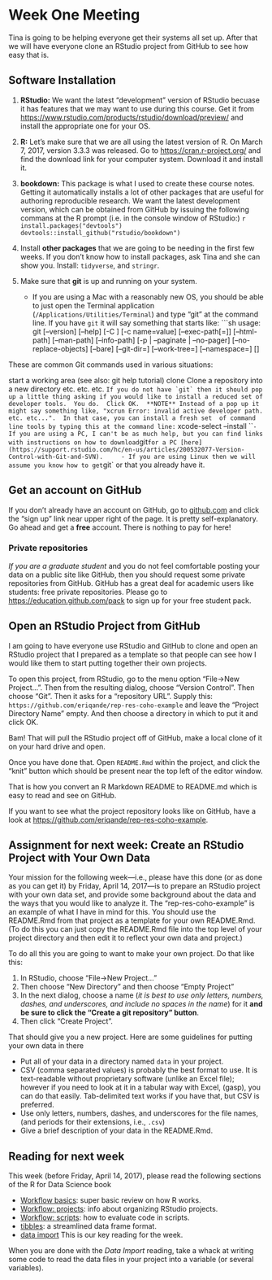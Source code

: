 # Week One Meeting {#week1}

Tina is going to be helping everyone get their systems all set up. After that we
will have everyone clone an RStudio project from GitHub to see how easy that is.

## Software Installation

1. **RStudio:** We want the latest "development" version of RStudio becuase it has features that we may want
to use during this course.  Get it from [https://www.rstudio.com/products/rstudio/download/preview/](https://www.rstudio.com/products/rstudio/download/preview/) 
and install the appropriate one for your OS.

1. **R:**  Let's make sure that we are all using the latest version of R.  On March 7, 2017, version 3.3.3 was released.
Go to [https://cran.r-project.org/](https://cran.r-project.org/) and find the download link for your computer system.
Download it and install it.

1. **bookdown:** This package is what I used to create these course notes.  Getting it automatically installs a lot of 
other packages that are useful for authoring reproducible research.  We want the latest development version, which 
can be obtained from GitHub by issuing the following commans at the R prompt (i.e. in the console window of RStudio:)
    ```r
    install.packages("devtools")  
    devtools::install_github("rstudio/bookdown")
    ```

1. Install **other packages** that we are going to be needing in the first few weeks.  If you don't know how to 
install packages, ask Tina and she can show you.  Install: `tidyverse`, and `stringr`.


1. Make sure that **git** is up and running on your system. 
    - If you are using a Mac with a reasonably new OS,
you should be able to just open the Terminal application (`/Applications/Utilities/Terminal`) and type "git"
at the command line.  If you have `git` it will say something that starts like:
        ```sh
    usage: git [--version] [--help] [-C <path>] [-c name=value]
           [--exec-path[=<path>]] [--html-path] [--man-path] [--info-path]
           [-p | --paginate | --no-pager] [--no-replace-objects] [--bare]
           [--git-dir=<path>] [--work-tree=<path>] [--namespace=<name>]
           <command> [<args>]

These are common Git commands used in various situations:

start a working area (see also: git help tutorial)
   clone      Clone a repository into a new directory
   etc. etc. etc.
        ```
        If you do not have `git` then it should pop up a little thing asking if you would like to install
a reduced set of developer tools.  You do.  Click OK.  **NOTE** Instead of a pop up it might say something
like, "xcrun Error: invalid active developer path. etc. etc...".  In that case, you can install a fresh set 
of command line tools by typing this at the command line:
        ```
        xcode-select --install
        ```
    - If you are using a PC, I can't be as much help, but you can find links with instructions on how to download
    `git` for a PC [here](https://support.rstudio.com/hc/en-us/articles/200532077-Version-Control-with-Git-and-SVN).
    - If you are using Linux then we will assume you know how to get `git` or that you already have it.
    

## Get an account on GitHub

If you don't already have an account on GitHub, go to [github.com](github.com) and click the "sign up" link near upper right 
of the page.  It is pretty self-explanatory.  Go ahead and get a **free** account.  There is nothing to pay for here!

### Private repositories

_If you are a graduate student_ and you do not feel comfortable posting your data on a public site like
GitHub, then you should request some private repositories from GitHub.  GitHub has a great deal for academic
users like students: free private repositories.  Please go to [https://education.github.com/pack](https://education.github.com/pack)
to sign up for your free student pack.  


## Open an RStudio Project from GitHub

I am going to have everyone use RStudio and GitHub to clone and open 
an RStudio project that I prepared as a template so that people can
see how I would like them to start putting together their own projects.

To open this project, from RStudio, go to the menu option
"File->New Project...". Then from the resulting dialog, choose
"Version Control".  Then choose "Git".  Then it asks for a "repository URL".
Supply this: `https://github.com/eriqande/rep-res-coho-example` and 
leave the "Project Directory Name" empty.  And then choose a directory 
in which to put it and click OK.

Bam!  That will pull the RStudio project off of GitHub, make a local clone
of it on your hard drive and open.

Once you have done that.  Open `README.Rmd` within the project, and click the
"knit" button which should be present near the top left of the editor window.

That is how you convert an R Markdown README to README.md which is easy to read
and see on GitHub.

If you want to see what the project repository looks like on GitHub, have a look
at [https://github.com/eriqande/rep-res-coho-example](https://github.com/eriqande/rep-res-coho-example).



## Assignment for next week: Create an RStudio Project with Your Own Data

Your mission for the following week---i.e., please have this done (or as done as you can get it) by Friday, April 14, 2017---is
to prepare an RStudio project with your own data set, and provide some background about the data and
the ways that you would like to analyze it.  The "rep-res-coho-example" is an example of what I 
have in mind for this.  You should use the  README.Rmd from that project as a template for your own
README.Rmd.  (To do this you can just copy the README.Rmd file into the top level of your project directory
and then edit it to reflect your own data and project.)


To do all this you are going to want to make your own project.  Do that like this:

1. In RStudio, choose "File->New Project..."
1. Then choose "New Directory" and then choose "Empty Project"
1. In the next dialog, choose a name (_it is best to  use only letters, numbers, dashes, and underscores, and include no spaces in the name_) for it **and be sure to click the "Create a git repository" button**.  
1. Then click "Create Project".

That should give you a new project.  Here are some guidelines for putting your own data in there

* Put all of your data in a directory named `data` in your project.
* CSV (comma separated values) is probably the best format to use.  It is text-readable without
proprietary software (unlike an Excel file); however if you need to look at it in a tabular way with 
Excel, (gasp), you can do that easily.  Tab-delimited text works if you have that, but CSV is preferred.
* Use only letters, numbers, dashes, and underscores for the file names, (and periods for their extensions, i.e., `.csv`)
* Give a brief description of your data in the README.Rmd.


## Reading for next week {#week2reading}

This week (before Friday, April 14, 2017), please read the following sections of the R for Data Science book

* [Workflow basics](http://r4ds.had.co.nz/workflow-basics.html): super basic review on how R works.
* [Workflow: projects](http://r4ds.had.co.nz/workflow-projects.html): info about organizing RStudio projects.
* [Workflow: scripts](http://r4ds.had.co.nz/workflow-scripts.html):  how to evaluate code in scripts.
* [tibbles](http://r4ds.had.co.nz/tibbles.html): a streamlined data frame format.
* [data import](http://r4ds.had.co.nz/data-import.html) This is our key reading for the week.

When you are done with the _Data Import_ reading, take a whack at writing some code to read 
the data files in your project into a variable (or several variables). 


